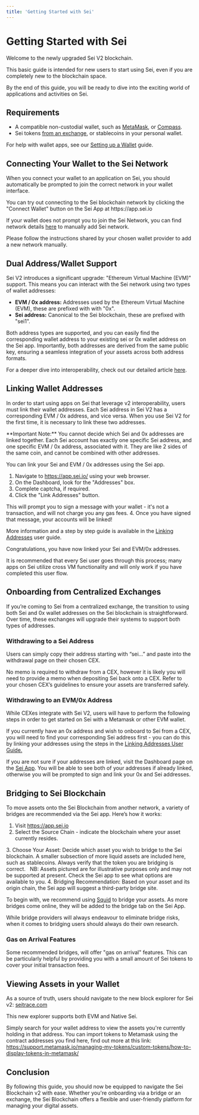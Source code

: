 ```yaml
---
title: 'Getting Started with Sei'
---
```



# Getting Started with Sei

Welcome to the newly upgraded Sei V2 blockchain. 

This basic guide is intended for new users to start using Sei, even if you are completely new to the blockchain space.

By the end of this guide, you will be ready to dive into the exciting world of applications and activities on Sei.

## Requirements

- A compatible non-custodial wallet, such as [MetaMask](https://metamask.io/), or [Compass](https://compasswallet.io/).
- Sei tokens [from an exchange](/user-guides/getting-tokens), or stablecoins in your personal wallet.

For help with wallet apps, see our [Setting up a Wallet](https://www.docs.sei.io/setting-up-a-wallet) guide.

## Connecting Your Wallet to the Sei Network

When you connect your wallet to an application on Sei, you should automatically be prompted to join the correct network in your wallet interface. 


<Callout emoji="💡">
  You can try out connecting to the Sei blockchain network by clicking the "Connect Wallet" button on the Sei App at https://app.sei.io
</Callout>

If your wallet does not prompt you to join the Sei Network, you can find network details [here](/user-guides/wallet-setup) to manually add Sei network.

Please follow the instructions shared by your chosen wallet provider to add a new network manually.

## Dual Address/Wallet Support

Sei V2 introduces a significant upgrade: "Ethereum Virtual Machine (EVM)" support. This means you can interact with the Sei network using two types of wallet addresses:

- **EVM / 0x address:** Addresses used by the Ethereum Virtual Machine (EVM), these are prefixed with with "0x".
- **Sei address:** Canonical to the Sei blockchain, these are prefixed with "sei1".

Both address types are supported, and you can easily find the corresponding wallet address to your existing sei or 0x wallet address on the Sei app. 
Importantly, both addresses are derived from the same public key, ensuring a seamless integration of your assets across both address formats.

For a deeper dive into interoperability, check out our detailed article [here](https://blog.sei.io/sei-v2-interoperability/).

## Linking Wallet Addresses

In order to start using apps on Sei that leverage v2 interoperability, users must link their wallet addresses. Each Sei address in Sei V2 has a corresponding EVM / 0x address, and vice versa. When you use Sei V2 for the first time, it is necessary to link these two addresses. 

<Callout type="warning">
  **Important Note:** You cannot decide which Sei and 0x addresses are linked together. Each Sei account has exactly one specific Sei address, and one specific EVM / 0x address, associated with it. They are like 2 sides of the same coin, and cannot be combined with other addresses. 
</Callout>

You can link your Sei and EVM / 0x addresses using the Sei app.

1. Navigate to https://app.sei.io/ using your web browser.
2. On the Dashboard, look for the "Addresses" box.
3. Complete captcha, if required.
3. Click the "Link Addresses" button. 
<ImageWithCaption img={linkAddresses} alt="Link addresses button"/>
This will prompt you to sign a message with your wallet - it's not a transaction, and will not charge you any gas fees.
<ImageWithCaption img={signMessageImage} alt="Sign message"/>
4. Once you have signed that message, your accounts will be linked!
<ImageWithCaption img={linkSuccessImage} alt="Linking successful"/>

More information and a step by step guide is available in the [Linking Addresses](/user-guides/linking-addresses) user guide.

Congratulations, you have now linked your Sei and EVM/0x addresses.

<Callout emoji="💡">
    It is recommended that every Sei user goes through this process; many apps on Sei utilize cross VM functionality and will only work if you have completed this user flow.
</Callout>

## Onboarding from Centralized Exchanges

If you’re coming to Sei from a centralized exchange, the transition to using both Sei and 0x wallet addresses on the Sei blockchain is straightforward. Over time, these exchanges will upgrade their systems to support both types of addresses.

### Withdrawing to a Sei Address

Users can simply copy their address starting with “sei…” and paste into the withdrawal page on their chosen CEX.

<ImageWithCaption img={cexWithdrawImage} alt="Withdraw Sei from Cex"/>

No memo is required to withdraw from a CEX, however it is likely you will need to provide a memo when depositing Sei back onto a CEX. Refer to your chosen CEX’s guidelines to ensure your assets are transferred safely.

### Withdrawing to an EVM/0x Address 

While CEXes integrate with Sei V2, users will have to perform the following steps in order to get started on Sei with a Metamask or other EVM wallet.

If you currently have an 0x address and wish to onboard to Sei from a CEX, you will need to find your corresponding Sei address first - you can do this by linking your addresses using the steps in the [Linking Addresses User Guide.](/user-guides/linking-addresses)

If you are not sure if your addresses are linked, visit the Dashboard page on the [Sei App](https://app.sei.io). You will be able to see both of your addresses if already linked, otherwise you will be prompted to sign and link your 0x and Sei addresses.

## Bridging to Sei Blockchain

To move assets onto the Sei Blockchain from another network, a variety of bridges are recommended via the Sei app. Here’s how it works:

1. Visit https://app.sei.io
2. Select the Source Chain - indicate the blockchain where your asset currently resides.
<ImageWithCaption img={sourceChainDropdownImage} alt="Select a source chain"/>
3. Choose Your Asset: Decide which asset you wish to bridge to the Sei blockchain. A smaller subsection of more liquid assets are included here, such as stablecoins. Always verify that the token you are bridging is correct.  
<Callout emoji="⚠️">
    NB: Assets pictured are for illustrative purposes only and may not be supported at present. Check the Sei app to see what options are available to you.
</Callout>
<ImageWithCaption img={selectAssetImage} alt="Select an asset"/>
4. Bridging Recommendation: Based on your asset and its origin chain, the Sei app will suggest a third-party bridge site. 

To begin with, we recommend using [Squid](https://www.squidrouter.com/) to bridge your assets. As more bridges come online, they will be added to the bridge tab on the Sei App.

<Callout type="info" emoji="ℹ️">
    While bridge providers will always endeavour to eliminate bridge risks, when it comes to bridging users should always do their own research.
</Callout>

### Gas on Arrival Features

Some recommended bridges, will offer "gas on arrival" features. This can be particularly helpful by providing you with a small amount of Sei tokens to cover your initial transaction fees.

## Viewing Assets in your Wallet

As a source of truth, users should navigate to the new block explorer for Sei v2: [seitrace.com](https://www.seitrace.com)

This new explorer supports both EVM and Native Sei.

Simply search for your wallet address to view the assets you're currently holding in that address. You can import tokens to Metamask using the contract addresses you find here, find out more at this link: https://support.metamask.io/managing-my-tokens/custom-tokens/how-to-display-tokens-in-metamask/

## Conclusion
By following this guide, you should now be equipped to navigate the Sei Blockchain v2 with ease. Whether you're onboarding via a bridge or an exchange, the Sei Blockchain offers a flexible and user-friendly platform for managing your digital assets.
